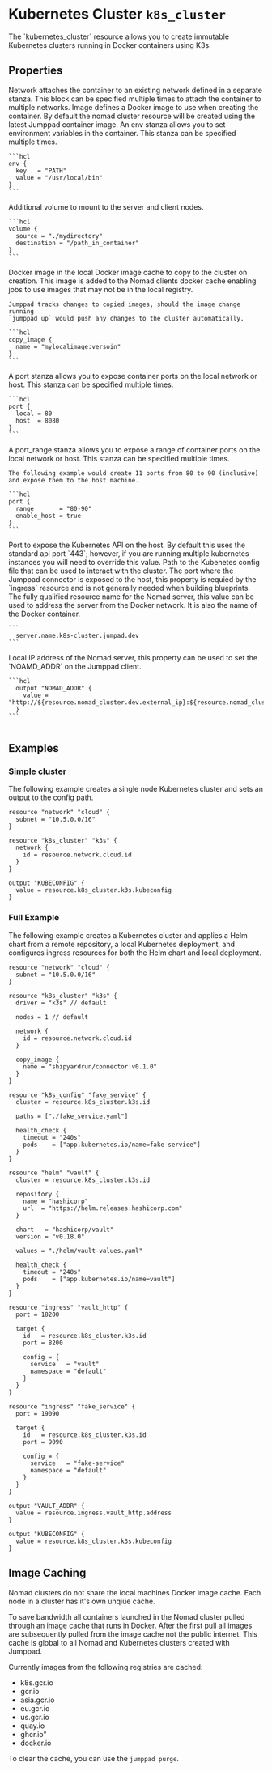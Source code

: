 
# Kubernetes Cluster `k8s_cluster`

<Intro>
The `kubernetes_cluster` resource allows you to create immutable Kubernetes
clusters running in Docker containers using K3s.
</Intro>

<YouTube id="09kTg0n7-ac"/>

## Properties

<Properties>
  <Property name="network" type="#network_attachment" required="true" value="">
    Network attaches the container to an existing network defined in a separate stanza. 
    This block can be specified multiple times to attach the container
    to multiple networks.
  </Property>

  <Property name="image" type="#image" required="false" value="">
    Image defines a Docker image to use when creating the container. By default the nomad
    cluster resource will be created using the latest Jumppad container image.
  </Property>
  
  <Property name="environment" type="map[string]string" required="false" value="">
    An env stanza allows you to set environment variables in the container. This stanza can be specified multiple times.

    ```hcl
    env {
      key   = "PATH"
      value = "/usr/local/bin"
    }
    ```
  </Property>
  
  <Property name="volume" type="#volume" required="false" value="">
    Additional volume to mount to the server and client nodes.

    ```hcl
    volume {
      source = "./mydirectory"
      destination = "/path_in_container"
    }
    ```
  </Property>
  
  <Property name="copy_image" type="#image" required="false" value="">
    Docker image in the local Docker image cache to copy to the cluster on creation.
    This image is added to the Nomad clients docker cache enabling jobs to use
    images that may not be in the local registry.

    Jumppad tracks changes to copied images, should the image change running
    `jumppad up` would push any changes to the cluster automatically.

    ```hcl
    copy_image {
      name = "mylocalimage:versoin"
    }
    ```
  </Property>

  <Property name="port" type="#port" required="false" value="">
    A port stanza allows you to expose container ports on the local network or host. This stanza can be specified multiple times.

    ```hcl
    port {
      local = 80
      host  = 8080
    }
    ```
  </Property>

  <Property name="port_range" type="#port_range" required="false" value="">
    A port_range stanza allows you to expose a range of container ports on the local network or host. This stanza can be specified multiple times.

    The following example would create 11 ports from 80 to 90 (inclusive) and expose them to the host machine.

    ```hcl
    port {
      range       = "80-90"
      enable_host = true
    }
    ```
  </Property>
  
  <Property name="api_port" type="int" required="false" value="443">
    Port to expose the Kubernetes API on the host. By default this uses the standard
    api port `443`; however, if you are running multiple kubernetes instances
    you will need to override this value.
  </Property>

  <Property name="kubeconfig" type="int" required="false" value="" readonly>
    Path to the Kubenetes config file that can be used to interact with the 
    cluster.
  </Property>
  
  <Property name="connector_port" type="int" required="false" value="" readonly>
    The port where the Jumppad connector is exposed to the host, this property 
    is requied by the `ingress` resource and is not generally needed when 
    building blueprints.
  </Property>
  
  <Property name="fqrn" type="string" required="false" value="" readonly>
    The fully qualified resource name for the Nomad server, this value can be
    used to address the server from the Docker network. It is also the name
    of the Docker container.

    ```
      server.name.k8s-cluster.jumpad.dev
    ```
  </Property>
  
  <Property name="external_ip" type="string" required="false" value="" readonly>
    Local IP address of the Nomad server, this property can be used to set the 
    `NOAMD_ADDR` on the Jumppad client.

    ```hcl
      output "NOMAD_ADDR" {
        value = "http://${resource.nomad_cluster.dev.external_ip}:${resource.nomad_cluster.dev.api_port}"
      }
    ```
  </Property>
</Properties>

<NetworkAttachment/>
<Image/>
<Volume/>
<Port/>
<PortRange/>

<MetaProperties/>

## Examples

### Simple cluster

The following example creates a single node Kubernetes cluster and sets an
output to the config path.

```hcl
resource "network" "cloud" {
  subnet = "10.5.0.0/16"
}

resource "k8s_cluster" "k3s" {
  network {
    id = resource.network.cloud.id
  }
}

output "KUBECONFIG" {
  value = resource.k8s_cluster.k3s.kubeconfig
}
```

### Full Example

The following example creates a Kubernetes cluster and applies a Helm chart
from a remote repository, a local Kubernetes deployment, and configures ingress
resources for both the Helm chart and local deployment.

```hcl
resource "network" "cloud" {
  subnet = "10.5.0.0/16"
}

resource "k8s_cluster" "k3s" {
  driver = "k3s" // default

  nodes = 1 // default

  network {
    id = resource.network.cloud.id
  }

  copy_image {
    name = "shipyardrun/connector:v0.1.0"
  }
}

resource "k8s_config" "fake_service" {
  cluster = resource.k8s_cluster.k3s.id

  paths = ["./fake_service.yaml"]

  health_check {
    timeout = "240s"
    pods    = ["app.kubernetes.io/name=fake-service"]
  }
}

resource "helm" "vault" {
  cluster = resource.k8s_cluster.k3s.id

  repository {
    name = "hashicorp"
    url  = "https://helm.releases.hashicorp.com"
  }

  chart   = "hashicorp/vault"
  version = "v0.18.0"

  values = "./helm/vault-values.yaml"

  health_check {
    timeout = "240s"
    pods    = ["app.kubernetes.io/name=vault"]
  }
}

resource "ingress" "vault_http" {
  port = 18200

  target {
    id   = resource.k8s_cluster.k3s.id
    port = 8200

    config = {
      service   = "vault"
      namespace = "default"
    }
  }
}

resource "ingress" "fake_service" {
  port = 19090

  target {
    id   = resource.k8s_cluster.k3s.id
    port = 9090

    config = {
      service   = "fake-service"
      namespace = "default"
    }
  }
}

output "VAULT_ADDR" {
  value = resource.ingress.vault_http.address
}

output "KUBECONFIG" {
  value = resource.k8s_cluster.k3s.kubeconfig
}
```

## Image Caching
Nomad clusters do not share the local machines Docker image cache. Each 
node in a cluster has it's own unqiue cache.

To save bandwidth all containers launched in the Nomad cluster pulled through
an image cache that runs in Docker. After the first pull all images are subsequently
pulled from the image cache not the public internet. This cache is global to
all Nomad and Kubernetes clusters created with Jumppad.

Currently images from the following registries are cached:
* k8s.gcr.io
* gcr.io
* asia.gcr.io
* eu.gcr.io
* us.gcr.io
* quay.io
* ghcr.io"
* docker.io

To clear the cache, you can use the `jumppad purge`.